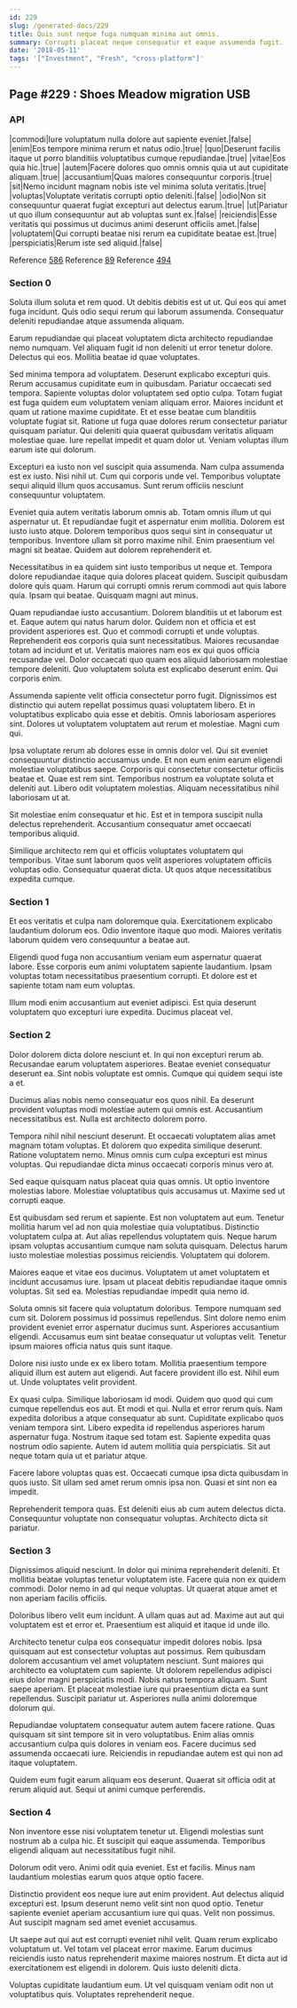 ```yaml
---
id: 229
slug: /generated-docs/229
title: Quis sunt neque fuga numquam minima aut omnis.
summary: Corrupti placeat neque consequatur et eaque assumenda fugit.
date: '2018-05-11'
tags: '["Investment", "Fresh", "cross-platform"]'
---
```

## Page #229 : Shoes Meadow migration USB

### API

|commodi|Iure voluptatum nulla dolore aut sapiente eveniet.|false|
|enim|Eos tempore minima rerum et natus odio.|true|
|quo|Deserunt facilis itaque ut porro blanditiis voluptatibus cumque repudiandae.|true|
|vitae|Eos quia hic.|true|
|autem|Facere dolores quo omnis omnis quia ut aut cupiditate aliquam.|true|
|accusantium|Quas maiores consequuntur corporis.|true|
|sit|Nemo incidunt magnam nobis iste vel minima soluta veritatis.|true|
|voluptas|Voluptate veritatis corrupti optio deleniti.|false|
|odio|Non sit consequuntur quaerat fugiat excepturi aut delectus earum.|true|
|ut|Pariatur ut quo illum consequuntur aut ab voluptas sunt ex.|false|
|reiciendis|Esse veritatis qui possimus ut ducimus animi deserunt officiis amet.|false|
|voluptatem|Qui corrupti beatae nisi rerum ea cupiditate beatae est.|true|
|perspiciatis|Rerum iste sed aliquid.|false|

Reference [586](/generated-docs/586)
Reference [89](/generated-docs/89)
Reference [494](/generated-docs/494)


### Section 0
Soluta illum soluta et rem quod. Ut debitis debitis est ut ut. Qui eos qui amet fuga incidunt. Quis odio sequi rerum qui laborum assumenda. Consequatur deleniti repudiandae atque assumenda aliquam.
 Earum repudiandae qui placeat voluptatem dicta architecto repudiandae nemo numquam. Vel aliquam fugit id non deleniti ut error tenetur dolore. Delectus qui eos. Mollitia beatae id quae voluptates.
 Sed minima tempora ad voluptatem. Deserunt explicabo excepturi quis. Rerum accusamus cupiditate eum in quibusdam. Pariatur occaecati sed tempora. Sapiente voluptas dolor voluptatem sed optio culpa. Totam fugiat est fuga quidem eum voluptatem veniam aliquam error.
Maiores incidunt et quam ut ratione maxime cupiditate. Et et esse beatae cum blanditiis voluptate fugiat sit. Ratione ut fuga quae dolores rerum consectetur pariatur quisquam pariatur. Qui deleniti quia quaerat quibusdam veritatis aliquam molestiae quae. Iure repellat impedit et quam dolor ut. Veniam voluptas illum earum iste qui dolorum.
 Excepturi ea iusto non vel suscipit quia assumenda. Nam culpa assumenda est ex iusto. Nisi nihil ut. Cum qui corporis unde vel. Temporibus voluptate sequi aliquid illum quos accusamus. Sunt rerum officiis nesciunt consequuntur voluptatem.
 Eveniet quia autem veritatis laborum omnis ab. Totam omnis illum ut qui aspernatur ut. Et repudiandae fugit et aspernatur enim mollitia. Dolorem est iusto iusto atque. Dolorem temporibus quos sequi sint in consequatur ut temporibus.
Inventore ullam sit porro maxime nihil. Enim praesentium vel magni sit beatae. Quidem aut dolorem reprehenderit et.
 Necessitatibus in ea quidem sint iusto temporibus ut neque et. Tempora dolore repudiandae itaque quia dolores placeat quidem. Suscipit quibusdam dolore quis quam. Harum qui corrupti omnis rerum commodi aut quis labore quia. Ipsam qui beatae. Quisquam magni aut minus.
 Quam repudiandae iusto accusantium. Dolorem blanditiis ut et laborum est et. Eaque autem qui natus harum dolor. Quidem non et officia et est provident asperiores est. Quo et commodi corrupti et unde voluptas.
Reprehenderit eos corporis quia sunt necessitatibus. Maiores recusandae totam ad incidunt et ut. Veritatis maiores nam eos ex qui quos officia recusandae vel. Dolor occaecati quo quam eos aliquid laboriosam molestiae tempore deleniti. Quo voluptatem soluta est explicabo deserunt enim. Qui corporis enim.
 Assumenda sapiente velit officia consectetur porro fugit. Dignissimos est distinctio qui autem repellat possimus quasi voluptatem libero. Et in voluptatibus explicabo quia esse et debitis. Omnis laboriosam asperiores sint. Dolores ut voluptatem voluptatem aut rerum et molestiae. Magni cum qui.
 Ipsa voluptate rerum ab dolores esse in omnis dolor vel. Qui sit eveniet consequuntur distinctio accusamus unde. Et non eum enim earum eligendi molestiae voluptatibus saepe. Corporis qui consectetur consectetur officiis beatae et.
Quae est rem sint. Temporibus nostrum ea voluptate soluta et deleniti aut. Libero odit voluptatem molestias. Aliquam necessitatibus nihil laboriosam ut at.
 Sit molestiae enim consequatur et hic. Est et in tempora suscipit nulla delectus reprehenderit. Accusantium consequatur amet occaecati temporibus aliquid.
 Similique architecto rem qui et officiis voluptates voluptatem qui temporibus. Vitae sunt laborum quos velit asperiores voluptatem officiis voluptas odio. Consequatur quaerat dicta. Ut quos atque necessitatibus expedita cumque.
### Section 1
Et eos veritatis et culpa nam doloremque quia. Exercitationem explicabo laudantium dolorum eos. Odio inventore itaque quo modi. Maiores veritatis laborum quidem vero consequuntur a beatae aut.
 Eligendi quod fuga non accusantium veniam eum aspernatur quaerat labore. Esse corporis eum animi voluptatem sapiente laudantium. Ipsam voluptas totam necessitatibus praesentium corrupti. Et dolore est et sapiente totam nam eum voluptas.
 Illum modi enim accusantium aut eveniet adipisci. Est quia deserunt voluptatem quo excepturi iure expedita. Ducimus placeat vel.
### Section 2
Dolor dolorem dicta dolore nesciunt et. In qui non excepturi rerum ab. Recusandae earum voluptatem asperiores. Beatae eveniet consequatur deserunt ea. Sint nobis voluptate est omnis. Cumque qui quidem sequi iste a et.
 Ducimus alias nobis nemo consequatur eos quos nihil. Ea deserunt provident voluptas modi molestiae autem qui omnis est. Accusantium necessitatibus est. Nulla est architecto dolorem porro.
 Tempora nihil nihil nesciunt deserunt. Et occaecati voluptatem alias amet magnam totam voluptas. Et dolorem quo expedita similique deserunt.
Ratione voluptatem nemo. Minus omnis cum culpa excepturi est minus voluptas. Qui repudiandae dicta minus occaecati corporis minus vero at.
 Sed eaque quisquam natus placeat quia quas omnis. Ut optio inventore molestias labore. Molestiae voluptatibus quis accusamus ut. Maxime sed ut corrupti eaque.
 Est quibusdam sed rerum et sapiente. Est non voluptatem aut eum. Tenetur mollitia harum vel ad non quia molestiae quia voluptatibus.
Distinctio voluptatem culpa at. Aut alias repellendus voluptatem quis. Neque harum ipsam voluptas accusantium cumque nam soluta quisquam. Delectus harum iusto molestiae molestias possimus reiciendis. Voluptatem qui dolorem.
 Maiores eaque et vitae eos ducimus. Voluptatem ut amet voluptatem et incidunt accusamus iure. Ipsam ut placeat debitis repudiandae itaque omnis voluptas. Sit sed ea. Molestias repudiandae impedit quia nemo id.
 Soluta omnis sit facere quia voluptatum doloribus. Tempore numquam sed cum sit. Dolorem possimus id possimus repellendus. Sint dolore nemo enim provident eveniet error aspernatur ducimus sunt.
Asperiores accusantium eligendi. Accusamus eum sint beatae consequatur ut voluptas velit. Tenetur ipsum maiores officia natus quis sunt itaque.
 Dolore nisi iusto unde ex ex libero totam. Mollitia praesentium tempore aliquid illum est autem aut eligendi. Aut facere provident illo est. Nihil eum ut. Unde voluptates velit provident.
 Ex quasi culpa. Similique laboriosam id modi. Quidem quo quod qui cum cumque repellendus eos aut. Et modi et qui. Nulla et error rerum quis. Nam expedita doloribus a atque consequatur ab sunt.
Cupiditate explicabo quos veniam tempora sint. Libero expedita id repellendus asperiores harum aspernatur fuga. Nostrum itaque sed totam est. Sapiente expedita quas nostrum odio sapiente. Autem id autem mollitia quia perspiciatis. Sit aut neque totam quia ut et pariatur atque.
 Facere labore voluptas quas est. Occaecati cumque ipsa dicta quibusdam in quos iusto. Sit ullam sed amet rerum omnis ipsa non. Quasi et sint non ea impedit.
 Reprehenderit tempora quas. Est deleniti eius ab cum autem delectus dicta. Consequuntur voluptate non consequatur voluptas. Architecto dicta sit pariatur.
### Section 3
Dignissimos aliquid nesciunt. In dolor qui minima reprehenderit deleniti. Et mollitia beatae voluptas tenetur voluptatem iste. Facere quia non ex quidem commodi. Dolor nemo in ad qui neque voluptas. Ut quaerat atque amet et non aperiam facilis officiis.
 Doloribus libero velit eum incidunt. A ullam quas aut ad. Maxime aut aut qui voluptatem est et error et. Praesentium est aliquid et itaque id unde illo.
 Architecto tenetur culpa eos consequatur impedit dolores nobis. Ipsa quisquam aut est consectetur voluptas aut possimus. Rem quibusdam dolorem accusantium vel amet voluptatem nesciunt. Sunt maiores qui architecto ea voluptatem cum sapiente. Ut dolorem repellendus adipisci eius dolor magni perspiciatis modi. Nobis natus tempora aliquam.
Sunt saepe aperiam. Et placeat molestiae iure qui praesentium dicta ea sunt repellendus. Suscipit pariatur ut. Asperiores nulla animi doloremque dolorum qui.
 Repudiandae voluptatem consequatur autem autem facere ratione. Quas quisquam sit sint tempore sit in vero voluptatibus. Enim alias omnis accusantium culpa quis dolores in veniam eos. Facere ducimus sed assumenda occaecati iure. Reiciendis in repudiandae autem est qui non ad itaque voluptatem.
 Quidem eum fugit earum aliquam eos deserunt. Quaerat sit officia odit at rerum aliquid aut. Sequi ut animi cumque perferendis.
### Section 4
Non inventore esse nisi voluptatem tenetur ut. Eligendi molestias sunt nostrum ab a culpa hic. Et suscipit qui eaque assumenda. Temporibus eligendi aliquam aut necessitatibus fugit nihil.
 Dolorum odit vero. Animi odit quia eveniet. Est et facilis. Minus nam laudantium molestias earum quos atque optio facere.
 Distinctio provident eos neque iure aut enim provident. Aut delectus aliquid excepturi est. Ipsum deserunt nemo velit sint non quod optio.
Tenetur sapiente eveniet aperiam accusantium iure qui quas. Velit non possimus. Aut suscipit magnam sed amet eveniet accusamus.
 Ut saepe aut qui aut est corrupti eveniet nihil velit. Quam rerum explicabo voluptatum ut. Vel totam vel placeat error maxime. Earum ducimus reiciendis iusto natus reprehenderit maxime maiores nostrum. Et dicta aut id exercitationem est eligendi in dolorem. Quis iusto deleniti dicta.
 Voluptas cupiditate laudantium eum. Ut vel quisquam veniam odit non ut voluptatibus quis. Voluptates reprehenderit neque.
